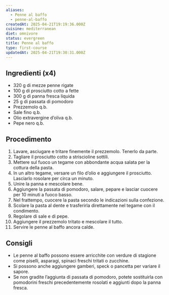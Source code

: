 ```yaml
---
aliases:
  - Penne al baffo
  - penne-al-baffo
createdAt: 2025-04-21T19:19:36.000Z
cuisine: mediterranean
diet: omnivore
status: evergreen
title: Penne al baffo
type: first-course
updatedAt: 2025-04-21T19:30:31.000Z
---
```

## Ingredienti (x4)

- 320 g di mezze penne rigate
- 100 g di prosciutto cotto a fette
- 300 g di panna fresca liquida
- 25 g di passata di pomodoro
- Prezzemolo q.b.
- Sale fino q.b.
- Olio extravergine d’oliva q.b.
- Pepe nero q.b.

## Procedimento

1. Lavare, asciugare e tritare finemente il prezzemolo. Tenerlo da parte.
2. Tagliare il prosciutto cotto a striscioline sottili.
3. Mettere sul fuoco un tegame con abbondante acqua salata per la cottura della pasta.
4. In un altro tegame, versare un filo d’olio e aggiungere il prosciutto. Lasciarlo rosolare per circa un minuto.
5. Unire la panna e mescolare bene.
6. Aggiungere la passata di pomodoro, salare, pepare e lasciar cuocere per 10 minuti a fuoco basso.
7. Nel frattempo, cuocere la pasta secondo le indicazioni sulla confezione.
8. Scolare la pasta al dente e trasferirla direttamente nel tegame con il condimento.
9. Regolare di sale e di pepe.
10. Aggiungere il prezzemolo tritato e mescolare il tutto.
11. Servire le penne al baffo ancora calde.

## Consigli

- Le penne al baffo possono essere arricchite con verdure di stagione come piselli, asparagi, spinaci freschi tritati o zucchine.
- Si possono anche aggiungere gamberi, speck o pancetta per variare il sapore.
- Se non gradite l’aggiunta di passata di pomodoro, potete sostituirla con pomodorini freschi precedentemente rosolati e aggiunti dopo la panna fresca.
